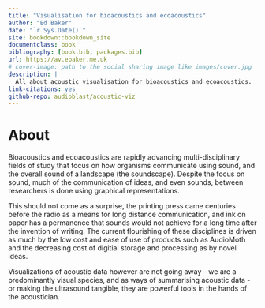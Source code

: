 ```yaml
--- 
title: "Visualisation for bioacoustics and ecoacoustics"
author: "Ed Baker"
date: "`r Sys.Date()`"
site: bookdown::bookdown_site
documentclass: book
bibliography: [book.bib, packages.bib]
url: https://av.ebaker.me.uk
# cover-image: path to the social sharing image like images/cover.jpg
description: |
  All about acoustic visualisation for bioacoustics and ecoacoustics.
link-citations: yes
github-repo: audioblast/acoustic-viz
---
```


# About {-}
Bioacoustics and ecoacoustics are rapidly advancing multi-disciplinary fields of study that focus on how organisms communicate using sound, and the overall sound of a landscape (the soundscape). Despite the focus on sound, much of the communication of ideas, and even sounds, between researchers is done using graphical representations.

This should not come as a surprise, the printing press came centuries before the radio as a means for long distance communication, and ink on paper has a permanence that sounds would not achieve for a long time after the invention of writing. The current flourishing of these disciplines is driven as much by the low cost and ease of use of products such as AudioMoth and the decreasing cost of digitial storage and processing as by novel ideas.

Visualizations of acoustic data however are not going away - we are a predominantly visual species, and as ways of summarising acoustic data - or making the ultrasound tangible, they are powerful tools in the hands of the acoustician.

